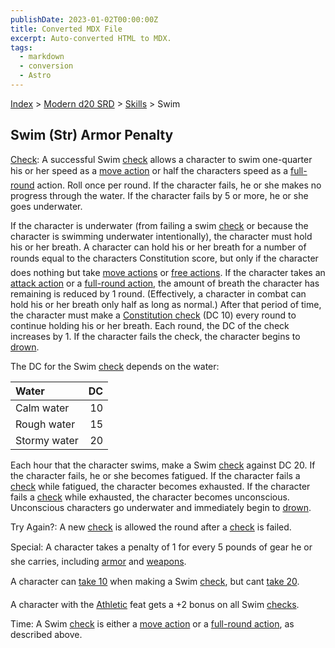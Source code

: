 ```yaml
---
publishDate: 2023-01-02T00:00:00Z
title: Converted MDX File
excerpt: Auto-converted HTML to MDX.
tags:
  - markdown
  - conversion
  - Astro
---
```






[Index](-index) > [Modern d20 SRD](modern-d20-srd-index) > [Skills](modern-d20-srd-skills-index) > Swim




## Swim (Str) Armor Penalty


[Check](modern-d20-srd-skills-skill-basics-php#skill-check-index): A successful Swim [check](modern-d20-srd-skills-skill-basics-php#skill-check-index) allows a character to swim one-quarter his or her speed as a [move
  action](modern-d20-srd-combat-move-actions) or half the characters speed as a [full-round](modern-d20-srd-combat-full-round-actions) action. Roll once per round. If the character fails, he or she makes no progress through the water. If the character fails by 5 or more, he or she goes underwater.



If the character is underwater (from failing a swim [check](modern-d20-srd-skills-skill-basics-php#skill-check-index) or because the character is swimming underwater intentionally), the character must hold his or her breath. A character can hold his or her breath for a number of rounds equal to the characters Constitution score, but only if the character does nothing but take [move
actions](modern-d20-srd-combat-move-actions) or [free actions](modern-d20-srd-combat-action-types). If the character takes an [attack
action](modern-d20-srd-combat-attack-actions) or a [full-round
action](modern-d20-srd-combat-full-round-actions), the amount of breath the character has remaining is reduced by 1 round. (Effectively, a character in combat can hold his or her breath only half as long as normal.) After that period of time, the character must make a [Constitution
check](modern-d20-srd-basics-ability-scores) (DC 10) every round to continue holding his or her breath. Each round, the DC of the check increases by 1. If the character fails the check, the character begins to [drown](modern-d20-srd-environment-hazards-suffocation-drowning).



The DC for the Swim [check](modern-d20-srd-skills-skill-basics-php#skill-check-index) depends on the water:


| Water | DC |
| :------- | ----: |
| Calm water | 10 |
| Rough water | 15 |
| Stormy water | 20 |




Each hour that the character swims, make a Swim [check](modern-d20-srd-skills-skill-basics-php#skill-check-index) against DC 20. If the character fails, he or she becomes fatigued. If the character fails a [check](modern-d20-srd-skills-skill-basics-php#skill-check-index) while fatigued, the character becomes exhausted. If the character fails a [check](modern-d20-srd-skills-skill-basics-php#skill-check-index) while exhausted, the character becomes unconscious. Unconscious characters go underwater and immediately begin to [drown](modern-d20-srd-environment-hazards-suffocation-drowning).



Try Again?: A new [check](modern-d20-srd-skills-skill-basics-php#skill-check-index) is allowed the round after a [check](modern-d20-srd-skills-skill-basics-php#skill-check-index) is failed.



Special: A character takes a penalty of 1 for every 5 pounds of gear he or she carries, including [armor](modern-d20-srd-equipment-armor-general) and [weapons](modern-d20-srd-equipment-equipment-weapons).



A character can [take
10](modern-d20-srd-skills-skill-basics-php#take10-index) when making a Swim [check](modern-d20-srd-skills-skill-basics-php#skill-check-index), but cant [take
20](modern-d20-srd-skills-skill-basics-php#take20-index).



A character with the [Athletic](modern-d20-srd-feats-athletic) feat gets a +2 bonus on all Swim [checks](modern-d20-srd-skills-skill-basics-php#skill-check-index).



Time: A Swim [check](modern-d20-srd-skills-skill-basics-php#skill-check-index) is either a [move
action](modern-d20-srd-combat-move-actions) or a [full-round
action](modern-d20-srd-combat-full-round-actions), as described above.



